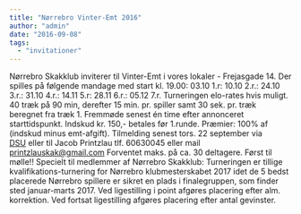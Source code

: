 ```yaml
---
title: "Nørrebro Vinter-Emt 2016"
author: "admin"
date: "2016-09-08"
tags: 
  - "invitationer"
---
```


Nørrebro Skakklub inviterer til Vinter-Emt i vores lokaler - Frejasgade 14. Der spilles på følgende mandage med start kl. 19.00: 03.10 1.r: 10.10 2.r.: 24.10 3.r.: 31.10 4.r.: 14.11 5.r: 28.11 6.r.: 05.12 7.r. Turneringen elo-rates hvis muligt. 40 træk på 90 min, derefter 15 min. pr. spiller samt 30 sek. pr. træk beregnet fra træk 1. Fremmøde senest én time efter annonceret starttidspunkt. Indskud kr. 150,- betales før 1.runde. Præmier: 100% af (indskud minus emt-afgift). Tilmelding senest tors. 22 september via [DSU](https://turnering.skak.dk/TournamentActive/Details?tourId=23771) eller til Jacob Printzlau tlf. 60630045 eller mail printzlauskak@gmail.com Forventet maks. på ca. 30 deltagere. Først til mølle!! Specielt til medlemmer af Nørrebro Skakklub: Turneringen er tillige kvalifikations-turnering for Nørrebro klubmesterskabet 2017 idet de 5 bedst placerede Nørrebro spillere er sikret en plads i finalegruppen, som finder sted januar-marts 2017. Ved ligestilling i point afgøres placering efter alm. korrektion. Ved fortsat ligestilling afgøres placering efter antal gevinster.
